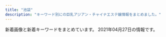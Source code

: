 ```yaml
---
title: "池袋"
description: "キーワード別にの巨乳アジアン・チャイナエステ嬢情報をまとめました。"
---
```


新着画像と新着キーワードをまとめています。
2021年04月27日の情報です。

<DmmAffiliateIns />
<KeywordTable
  shops={
    [
    {
        "keywords": {
            "90": 1,
            "86": 2,
            "88": 1
        },
        "img_links": [
            "http://www.coco-8.jp/_src/36746702/g6.jpg",
            "http://www.coco-8.jp/_src/49632559/wechatimg336_20201102105038881.jpg",
            "http://www.coco-8.jp/_src/36742458/1.jpg",
            "http://www.coco-8.jp/_src/54960396/wechatimg955.jpg",
            "http://www.coco-8.jp/_src/55662797/img20210426142633666355.png",
            "http://www.coco-8.jp/_src/36741638/4.jpg",
            "http://www.coco-8.jp/_src/49632727/wechatimg336_20201102105038881.jpg",
            "http://www.coco-8.jp/_src/36742640/b.png",
            "http://www.coco-8.jp/_src/36746633/lineline.png",
            "http://www.coco-8.jp/_src/36746692/g3.jpg",
            "http://www.coco-8.jp/_src/36746704/g5.png",
            "http://www.coco-8.jp/_src/36746636/iwa1.jpg",
            "http://www.coco-8.jp/_src/36741674/5.jpg",
            "http://www.coco-8.jp/_src/54960397/wechatimg955.jpg",
            "http://www.coco-8.jp/_src/36741640/1.jpg",
            "http://www.coco-8.jp/_src/36746397/mei1.jpg",
            "http://www.coco-8.jp/_src/36746714/b.png",
            "http://www.coco-8.jp/_src/36746682/g.jpg",
            "http://www.coco-8.jp/_src/36746642/risa.jpg",
            "http://www.coco-8.jp/_src/36746380/aki.jpg",
            "http://www.coco-8.jp/_src/36741670/1.jpg",
            "http://www.coco-8.jp/_src/49977773/wechatimg437_20201113100952153.jpg",
            "http://www.coco-8.jp/_src/36742644/sayuri.jpg",
            "http://www.coco-8.jp/_src/36746732/road2.png",
            "http://www.coco-8.jp/_src/36741678/down.png",
            "http://www.coco-8.jp/_src/36742791/s4.jpg",
            "http://www.coco-8.jp/_src/36746351/lineline.png",
            "http://www.coco-8.jp/_src/36820892/cam3.png",
            "http://www.coco-8.jp/_src/36741672/4.jpg",
            "http://www.coco-8.jp/_src/36742630/b.png",
            "http://www.coco-8.jp/_src/36746635/iwa1.jpg",
            "http://www.coco-8.jp/_src/54960364/wechatimg955.jpg",
            "http://www.coco-8.jp/_src/36742459/2.jpg",
            "http://www.coco-8.jp/_src/36746320/sayuri.jpg",
            "http://www.coco-8.jp/_src/36745876/pic1.jpg",
            "http://www.coco-8.jp/_src/37791773/wechatimg437_20201113100952153.jpg",
            "http://www.coco-8.jp/_src/36746641/risa.jpg",
            "http://www.coco-8.jp/_src/36741671/2.jpg",
            "http://www.coco-8.jp/_src/36741636/5.jpg",
            "http://www.coco-8.jp/_src/36746688/g2.jpg",
            "http://www.coco-8.jp/_src/36742460/3.jpg",
            "http://www.coco-8.jp/_src/36742461/4.jpg",
            "http://www.coco-8.jp/_src/36742714/s2.jpg",
            "http://www.coco-8.jp/_src/36742638/b.png",
            "http://www.coco-8.jp/_src/49977785/wechatimg336_20201102105038881.jpg",
            "http://www.coco-8.jp/_src/36746331/lineline.png",
            "http://www.coco-8.jp/_src/36746345/maya.jpg",
            "http://www.coco-8.jp/_src/36746346/maya.jpg",
            "http://www.coco-8.jp/_src/36746398/mei1.jpg",
            "http://www.coco-8.jp/_src/36741673/3.jpg",
            "http://www.coco-8.jp/_src/36741639/2.jpg",
            "http://www.coco-8.jp/_src/36813493/cam2.jpg",
            "http://www.coco-8.jp/_src/36820891/cam3.png",
            "http://www.coco-8.jp/_src/36746395/lineline.png",
            "http://www.coco-8.jp/_src/37791754/smartselect_20191212-140919_wechat.jpg",
            "http://www.coco-8.jp/_src/36746644/lineline.png",
            "http://www.coco-8.jp/_src/36742655/down.png",
            "http://www.coco-8.jp/_src/36742658/s1.jpg",
            "http://www.coco-8.jp/_src/36746639/lineline.png",
            "http://www.coco-8.jp/_src/36712010/sayuri.jpg",
            "http://www.coco-8.jp/_src/54960394/lineline.png",
            "http://www.coco-8.jp/_src/37791789/lineline.png",
            "http://www.coco-8.jp/_src/36742780/s3.jpg",
            "http://www.coco-8.jp/_src/36743040/s5.jpg",
            "http://www.coco-8.jp/_src/36746379/aki.jpg",
            "http://www.coco-8.jp/_src/36813492/cam2.jpg",
            "http://www.coco-8.jp/_src/49977786/wechatimg336_20201102105038881.jpg",
            "http://www.coco-8.jp/_src/36745880/pic2.jpg",
            "http://www.coco-8.jp/_src/36741637/3.jpg",
            "http://www.coco-8.jp/_src/49977665/wechatimg437_20201113100952153.jpg",
            "http://www.coco-8.jp/_src/36742462/5.jpg",
            "http://www.coco-8.jp/_src/54960393/wechatimg955.jpg",
            "http://www.coco-8.jp/_src/49977789/lineline.png",
            "http://www.coco-8.jp/_src/36742642/b.png",
            "http://www.coco-8.jp/_src/36742636/b.png",
            "http://www.coco-8.jp/_src/37791774/wechatimg437_20201113100952153.jpg"
        ],
        "url": "http://www.coco-8.jp/",
        "station": "JR\u6c60\u888b\u99c5\u897f\u53e3",
        "name": "CoCo8 \u30b3\u30b3\u30a8\u30a4\u30c8"
    },
    {
        "station": "JR\u6c60\u888b\u99c5\u6771\u53e3",
        "name": "Primore \uff5e\u30d7\u30ea\u30e2\u30a2\uff5e",
        "url": "http://primore.jpest.net/",
        "img_links": [
            "http://primore.jpest.net/uploads//sites/9/2020/06/r1.jpg",
            "http://primore.jpest.net/uploads//sites/9/2021/04/2.jpg",
            "http://primore.jpest.net/uploads//sites/9/2020/06/r2.jpg",
            "http://primore.jpest.net/uploads//sites/9/2020/06/s3.jpg",
            "http://primore.jpest.net/uploads//sites/9/2020/06/top-2.png",
            "http://primore.jpest.net/uploads//sites/9/2020/06/aroma2.jpg",
            "http://primore.jpest.net/uploads//sites/9/2020/06/r3.jpg",
            "http://primore.jpest.net/uploads//sites/9/2020/06/s1.jpg",
            "http://primore.jpest.net/uploads//sites/9/2020/06/s4.jpg",
            "http://primore.jpest.net/uploads//sites/9/2021/04/1.jpg",
            "http://primore.jpest.net/uploads//sites/9/2020/06/top1-3.png",
            "http://primore.jpest.net/uploads//sites/9/2020/06/01.jpg",
            "http://primore.jpest.net/uploads//sites/9/2020/06/aroma1.jpg",
            "http://primore.jpest.net/uploads//sites/9/2021/04/3.jpg",
            "http://primore.jpest.net/uploads//sites/9/2020/06/r4.jpg",
            "http://primore.jpest.net/uploads//sites/9/2020/06/r5.jpg",
            "http://primore.jpest.net/uploads//sites/9/2020/06/02.jpg",
            "http://primore.jpest.net/uploads//sites/9/2020/06/s2.jpg",
            "http://primore.jpest.net/uploads//sites/9/2020/06/4.jpg"
        ],
        "keywords": {}
    },
    {
        "keywords": {
            "85": 2,
            "87": 3,
            "C": 22,
            "E": 2,
            "F": 1,
            "86": 1,
            "84": 2,
            "83": 4,
            "88": 2
        },
        "name": "\u30a2\u30ef\u56fd\u515a",
        "station": "JR\u6c60\u888b\u99c5\u897f\u53e3",
        "url": "http://awakoku.net/",
        "img_links": [
            "http://awakoku.net/girls/kana1.jpg",
            "http://awakoku.net/girls/nagisa1.jpg",
            "http://awakoku.net/girls/nana1.jpg",
            "http://awakoku.net/girls/mina2.jpg",
            "http://awakoku.net/girls/yuri2.jpg",
            "http://awakoku.net/girls/ami1.jpg",
            "http://awakoku.net/girls/noimage.jpg",
            "http://awakoku.net/girls/saki1.jpg",
            "http://awakoku.net/girls/yumi.jpg",
            "http://awakoku.net/girls/nagisa2.jpg",
            "http://awakoku.net/girls/misaki2.jpg",
            "http://awakoku.net/girls/nana2.jpg",
            "http://manpuku-web2.sakura.ne.jp/awakoku/image/header.jpg",
            "http://awakoku.net/girls/misaki1.jpg",
            "http://awakoku.net/girls/hana2.jpg",
            "http://awakoku.net/topics/img/9-1.jpg",
            "http://awakoku.net/girls/sakura1.jpg",
            "http://awakoku.net/girls/yuri1.jpg",
            "http://awakoku.net/girls/aya1.jpg",
            "http://awakoku.net/image/pickup.jpg",
            "http://awakoku.net/girls/kana2.jpg",
            "http://awakoku.net/girls/hana1.jpg",
            "http://awakoku.net/girls/mina1.jpg"
        ]
    },
    {
        "url": "https://www.relax-es.net/",
        "name": "New RELAX TIME",
        "station": "JR\u6c60\u888b\u99c5\u897f\u53e3(\u5317)",
        "img_links": [
            "https://www.relax-es.net/w160-p400/img/uploadfile/imgpc01601602403.jpg",
            "https://www.relax-es.net/img/uploadfile/imgpc01601602269.jpg",
            "https://www.relax-es.net/w300-p200/img/uploadfile/imgpc01601601781.jpg",
            "https://www.relax-es.net/w160-p400/img/uploadfile/imgpc01601942165.jpg",
            "https://www.relax-es.net/img/uploadfile/imgpc01608535826.jpg",
            "https://www.relax-es.net/img/bana04.jpg",
            "https://www.relax-es.net/w200-p300/img/uploadfile/imgpc01608535716.jpg",
            "https://www.relax-es.net/img/uploadfile/imgpc01608535783.jpg",
            "https://www.relax-es.net/w160-p400/img/uploadfile/imgpc01601601781.jpg",
            "https://www.relax-es.net/img/uploadfile/imgpc01601942123.jpg",
            "https://www.relax-es.net/w160-p400/img/uploadfile/imgpc01601602761.jpg",
            "https://www.relax-es.net/w160-p400/img/uploadfile/imgpc01601942105.jpg",
            "https://www.relax-es.net/img/uploadfile/imgpc01601942165.jpg",
            "https://www.relax-es.net/img/uploadfile/imgpc01601942092.jpg",
            "https://www.relax-es.net/img/bana07.jpg",
            "https://www.relax-es.net/w160-p400/img/uploadfile/imgpc01608535826.jpg",
            "https://www.relax-es.net/w200-p300/img/uploadfile/imgpc01601602016.jpg",
            "https://www.relax-es.net/w200-p300/img/uploadfile/imgpc01601601975.jpg",
            "https://www.relax-es.net/img/uploadfile/imgpc01601602403.jpg",
            "https://www.relax-es.net/w160-p400/img/uploadfile/imgpc01608535915.jpg",
            "https://www.relax-es.net/w160-p400/img/uploadfile/imgpc01601603008.jpg",
            "https://www.relax-es.net/img/uploadfile/1601603998.png",
            "https://www.relax-es.net/img/uploadfile/imgpc01601601781.jpg",
            "https://www.relax-es.net/img/num5.png",
            "https://www.relax-es.net/img/syscard.png",
            "https://www.relax-es.net/w160-p400/img/uploadfile/imgpc01601602890.jpg",
            "https://www.relax-es.net/img/shop.jpg",
            "https://www.relax-es.net/w160-p400/img/uploadfile/imgpc01601942092.jpg",
            "https://www.relax-es.net/img/bana03.jpg",
            "https://www.relax-es.net/w200-p300/img/uploadfile/imgpc01601942165.jpg",
            "https://www.relax-es.net/w200-p300/img/uploadfile/imgpc01608535783.jpg",
            "https://www.relax-es.net/w200-p300/img/uploadfile/imgpc01601602188.jpg",
            "https://www.relax-es.net/img/uploadfile/imgpc01601942105.jpg",
            "https://www.relax-es.net/w160-p400/img/uploadfile/imgpc01608535783.jpg",
            "https://www.relax-es.net/img/icon/new.png",
            "https://www.relax-es.net/img/num3.png",
            "https://www.relax-es.net/w160-p400/img/uploadfile/imgpc01601942142.jpg",
            "https://www.relax-es.net/w160-p400/img/uploadfile/imgpc01601602269.jpg",
            "https://www.relax-es.net/img/uploadfile/imgpc01601602970.jpg",
            "https://www.relax-es.net/w160-p400/img/uploadfile/imgpc01601602326.jpg",
            "https://www.relax-es.net/img/uploadfile/imgpc01601602676.jpg",
            "https://www.relax-es.net/w200-p300/img/uploadfile/imgpc01601603008.jpg",
            "https://www.relax-es.net/img/area.jpg",
            "https://www.relax-es.net/img/num1.png",
            "https://www.relax-es.net/img/uploadfile/imgpc01608535716.jpg",
            "https://www.relax-es.net/img/num4.png",
            "https://www.relax-es.net/w160-p400/img/uploadfile/imgpc01608535716.jpg",
            "https://www.relax-es.net/w160-p400/img/uploadfile/imgpc01601602676.jpg",
            "https://www.relax-es.net/w200-p300/img/uploadfile/imgpc01601942105.jpg",
            "https://www.relax-es.net/img/uploadfile/imgpc01601603008.jpg",
            "https://www.relax-es.net/img/companioncoment.png",
            "https://www.relax-es.net/img/bana05.jpg",
            "https://www.relax-es.net/w200-p300/img/uploadfile/imgpc01601942123.jpg",
            "https://www.relax-es.net/img/num2.png",
            "https://www.relax-es.net/w200-p300/img/uploadfile/imgpc01601942092.jpg",
            "https://www.relax-es.net/img/uploadfile/imgpc01601602016.jpg",
            "https://www.relax-es.net/img/uploadfile/imgpc01601601975.jpg",
            "https://www.relax-es.net/img/uploadfile/imgpc01601602443.jpg",
            "https://www.relax-es.net/w200-p300/img/uploadfile/imgpc01601602403.jpg",
            "https://www.relax-es.net/w160-p400/img/uploadfile/imgpc01601602016.jpg",
            "https://www.relax-es.net/w160-p400/img/uploadfile/imgpc01601942123.jpg",
            "https://www.relax-es.net/img/bana02.jpg",
            "https://www.relax-es.net/img/uploadfile/img_1601600707.jpg",
            "https://www.relax-es.net/w160-p400/img/uploadfile/imgpc01601601975.jpg",
            "https://www.relax-es.net/img/uploadfile/imgpc01601602890.jpg",
            "https://www.relax-es.net/w160-p400/img/uploadfile/imgpc01601602443.jpg",
            "https://www.relax-es.net/w200-p300/img/uploadfile/imgpc01601602676.jpg",
            "https://www.relax-es.net/img/uploadfile/imgpc01601602188.jpg",
            "https://www.relax-es.net/w160-p400/img/uploadfile/imgpc01601602970.jpg",
            "https://www.relax-es.net/img/kantan.jpg",
            "https://www.relax-es.net/img/uploadfile/img_1601600792.jpg",
            "https://www.relax-es.net/w160-p400/img/uploadfile/imgpc01601602188.jpg",
            "https://www.relax-es.net/img/bana01.jpg",
            "https://www.relax-es.net/img/uploadfile/imgpc01601602761.jpg",
            "https://www.relax-es.net/w200-p300/img/uploadfile/imgpc01608535826.jpg",
            "https://www.relax-es.net/img/bana10.jpg"
        ],
        "keywords": {
            "E": 53,
            "D": 38,
            "90": 9,
            "89": 44,
            "87": 17,
            "F": 23,
            "88": 45,
            "C": 36
        }
    },
    {
        "name": "AromaAngels\uff5e\u6c60\u888b\u30a2\u30ed\u30de\u30a8\u30f3\u30b8\u30a7\u30eb\u30ba\uff5e",
        "station": "JR\u6c60\u888b\u99c5\u897f\u53e3",
        "keywords": {
            "87": 5,
            "E": 1,
            "85": 13,
            "88": 4,
            "C": 47,
            "D": 14,
            "83": 1,
            "86": 5
        },
        "url": "https://www.aroma-angels.net/",
        "img_links": [
            "https://www.aroma-angels.net/images/mt_10_1_105.jpg",
            "https://www.aroma-angels.net/images/up_5_12_0.jpg",
            "https://www.aroma-angels.net/images/mt_10_1_505.jpg",
            "https://www.aroma-angels.net/images/ml_11_1_446.jpg",
            "https://www.aroma-angels.net/images/mc_1_2_445.jpg",
            "https://www.aroma-angels.net/images/mc_1_1_882.jpg",
            "https://estama.jp/assets_new/default/pc/img/page/link/estama_200_40.png",
            "https://www.aroma-angels.net/asset/img/spacer900x360.png",
            "https://www.aroma-angels.net/images/mc_1_1_505.jpg",
            "https://www.aroma-angels.net/images/mc_1_1_446.jpg",
            "https://www.aroma-angels.net/images/mc_1_2_105.jpg",
            "https://www.aroma-angels.net/images/ml_11_1_1272.jpg",
            "https://www.aroma-angels.net/images/ml_11_1_240.jpg",
            "https://www.aroma-angels.net/images/mc_1_1_1285.jpg",
            "https://www.aroma-angels.net/images/up_5_23_0.jpg",
            "https://www.aroma-angels.net/images/mt_10_1_446.jpg",
            "https://www.aroma-angels.net/images/mc_1_1_1092.jpg",
            "https://www.aroma-angels.net/images/ml_11_1_314.jpg",
            "https://www.aroma-angels.net/images/up_5_8_0.jpg",
            "https://www.aroma-angels.net/images/ml_11_1_239.jpg",
            "https://www.aroma-angels.net/images/ml_11_1_208.jpg",
            "https://www.aroma-angels.net/images/ml_11_1_1338.jpg",
            "https://www.aroma-angels.net/images/ml_11_1_105.jpg",
            "https://www.aroma-angels.net/images/ml_11_1_960.jpg",
            "https://www.aroma-angels.net/images/mc_1_1_508.jpg",
            "https://www.aroma-angels.net/images/up_5_19_0.jpg",
            "https://www.aroma-angels.net/images/up_5_13_0.jpg",
            "https://www.aroma-angels.net/images/ml_11_1_1064.jpg",
            "https://www.aroma-angels.net/asset/img/top.jpg",
            "https://www.aroma-angels.net/images/up_5_6_0.jpg",
            "https://www.aroma-angels.net/images/mc_1_2_144.jpg",
            "https://www.aroma-angels.net/asset/img/spacer_gallery.png",
            "https://www.aroma-angels.net/images/link/link_19.jpg",
            "https://www.aroma-angels.net/images/up_5_17_0.jpg",
            "https://www.aroma-angels.net/images/mt_10_1_508.jpg",
            "https://www.aroma-angels.net/images/mc_1_2_1092.jpg",
            "https://www.aroma-angels.net/images/up_5_18_0.jpg",
            "https://www.aroma-angels.net/images/up_5_9_0.jpg",
            "https://www.aroma-angels.net/images/mc_1_1_445.jpg",
            "https://www.aroma-angels.net/images/ml_11_1_506.jpg",
            "https://www.aroma-angels.net/images/link/link_34.jpg",
            "https://www.aroma-angels.net/images/ml_11_1_508.jpg",
            "https://www.aroma-angels.net/images/ml_11_1_144.jpg",
            "https://www.aroma-angels.net/images/mc_1_1_144.jpg",
            "https://www.aroma-angels.net/images/ml_11_1_1285.jpg",
            "https://www.aroma-angels.net/images/up_5_27_0.jpg",
            "https://www.aroma-angels.net/images/up_5_26_0.jpg",
            "https://www.aroma-angels.net/images/ml_11_1_445.jpg",
            "https://www.aroma-angels.net/images/ml_11_1_505.jpg",
            "https://www.aroma-angels.net/images/mc_1_1_241.jpg",
            "https://www.aroma-angels.net/images/ml_11_1_2202.jpg",
            "https://www.aroma-angels.net/images/mc_1_2_239.jpg",
            "https://www.aroma-angels.net/images/ml_11_1_1092.jpg",
            "https://www.aroma-angels.net/images/mt_10_1_506.jpg",
            "https://www.aroma-angels.net/images/link/link_27.jpg",
            "https://www.aroma-angels.net/asset/img/spacer300x450.png",
            "https://www.aroma-angels.net/images/mc_1_1_506.jpg",
            "https://www.aroma-angels.net/images/ml_11_1_425.jpg",
            "https://www.aroma-angels.net/images/up_5_7_0.jpg",
            "https://www.aroma-angels.net/images/mt_10_1_1092.jpg",
            "https://menlog.net/link/menlog20040.jpg",
            "https://www.aroma-angels.net/images/up_5_11_0.jpeg",
            "https://www.aroma-angels.net/asset/img/top2.jpg",
            "https://www.aroma-angels.net/images/ml_11_1_882.jpg",
            "https://www.aroma-angels.net/images/up_5_22_0.jpg",
            "https://www.aroma-angels.net/images/mc_1_1_1411.jpg",
            "https://www.aroma-angels.net/images/ml_11_1_507.jpg",
            "https://www.aroma-angels.net/images/link/link_37.png",
            "https://www.aroma-angels.net/images/ml_11_1_268.jpg",
            "https://www.aroma-angels.net/images/mc_1_1_105.jpg",
            "https://www.aroma-angels.net/images/ml_11_1_1698.jpeg",
            "https://www.aroma-angels.net/images/up_5_10_0.jpg",
            "https://www.aroma-angels.net/images/mt_10_1_144.jpg",
            "https://www.aroma-angels.net/images/ml_11_1_1411.jpg",
            "https://www.aroma-angels.net/images/up_5_5_0.jpg",
            "https://www.aroma-angels.net/images/up_5_25_0.jpg",
            "https://www.aroma-angels.net/images/up_5_15_0.jpg",
            "https://www.aroma-angels.net/images/ml_11_1_241.jpg",
            "https://www.aroma-angels.net/images/up_5_14_0.jpg",
            "https://www.aroma-angels.net/images/link/link_31.jpg",
            "https://www.aroma-angels.net/images/mc_1_1_239.jpg",
            "https://www.aroma-angels.net/images/link/link_15.jpg"
        ]
    },
    {
        "url": "http://esthe-treat.com/",
        "station": "JR\u6c60\u888b\u99c5\u897f\u53e3",
        "name": "\u53f0\u6e7e\u5e78\u904b\u30ea\u30e9\u30af\u30bc\u30fc\u30b7\u30e7\u30f3",
        "keywords": {},
        "img_links": [
            "http://esthe-treat.com/img/sys2.png",
            "http://esthe-treat.com/img/sys1.png",
            "http://esthe-treat.com/img/botton.jpg",
            "http://esthe-treat.com/img/sysetc.png",
            "http://esthe-treat.com/img/pc.jpg",
            "http://esthe-treat.com/img/t-r.jpg",
            "http://esthe-treat.com/img/pic.jpg",
            "http://esthe-treat.com/staff/yuyu/01.jpg",
            "http://esthe-treat.com/img/add.jpg",
            "http://esthe-treat.com/img/info.jpg",
            "http://esthe-treat.com/staff/mari/01.jpg",
            "http://esthe-treat.com/img/tit.jpg",
            "http://esthe-treat.com/staff/rena/01.jpg",
            "http://esthe-treat.com/img/t-o.jpg",
            "http://esthe-treat.com/img/adrs.jpg",
            "http://esthe-treat.com/img/t-t.jpg",
            "http://esthe-treat.com/img/cam.jpg",
            "http://esthe-treat.com/img/t-a.jpg",
            "http://esthe-treat.com/staff/natumi/01.jpg",
            "http://esthe-treat.com/img/t-s.jpg",
            "http://esthe-treat.com/staff/ami/01.jpg",
            "http://esthe-treat.com/img/tel.jpg"
        ]
    },
    {
        "img_links": [
            "http://www.yurari-massage.work/img/sta25.jpg",
            "http://www.yurari-massage.work/img/sta28.jpg",
            "http://www.yurari-massage.work/img/st017.jpg",
            "http://www.yurari-massage.work/img/st27.jpg",
            "http://www.yurari-massage.work/img/sta7.jpg",
            "http://www.yurari-massage.work/img/st7.jpg",
            "http://www.yurari-massage.work/img/st21.jpg",
            "http://www.yurari-massage.work/img/m5.jpg",
            "http://www.yurari-massage.work/img/head.jpg",
            "http://www.yurari-massage.work/img/sta4.jpg",
            "http://www.yurari-massage.work/img/m4.jpg",
            "http://www.yurari-massage.work/img/st25.jpg",
            "http://www.yurari-massage.work/img/m6.jpg",
            "http://www.yurari-massage.work/img/m30.jpg",
            "http://www.yurari-massage.work/img/sta21.jpg",
            "http://www.yurari-massage.work/img/st28.jpg",
            "http://www.yurari-massage.work/img/st22.jpg",
            "http://www.yurari-massage.work/img/r9.jpg",
            "http://www.yurari-massage.work/img/mobile.png",
            "http://www.yurari-massage.work/img/m1.jpg",
            "http://www.yurari-massage.work/img/m20.jpg",
            "http://www.yurari-massage.work/img/m50.jpg",
            "http://www.yurari-massage.work/img/st07.jpg",
            "http://www.yurari-massage.work/img/st021.jpg",
            "http://www.yurari-massage.work/img/m60.jpg",
            "http://www.yurari-massage.work/img/sta26.jpg",
            "http://www.yurari-massage.work/img/st29.jpg",
            "http://www.yurari-massage.work/img/st11.jpg",
            "http://www.yurari-massage.work/img/st4.jpg",
            "http://www.yurari-massage.work/img/m40.jpg",
            "http://www.yurari-massage.work/img/st26.jpg",
            "http://www.yurari-massage.work/img/st17.jpg",
            "http://www.yurari-massage.work/img/nos.jpg",
            "http://www.yurari-massage.work/img/sta29.jpg",
            "http://www.yurari-massage.work/img/st022.jpg",
            "http://www.yurari-massage.work/img/st027.jpg",
            "http://www.yurari-massage.work/img/sta27.jpg",
            "http://www.yurari-massage.work/img/st026.jpg",
            "http://www.yurari-massage.work/img/m10.jpg",
            "http://www.yurari-massage.work/img/st19.jpg",
            "http://www.yurari-massage.work/img/sta22.jpg",
            "http://www.yurari-massage.work/img/m2.jpg",
            "http://www.yurari-massage.work/img/campian.jpg",
            "http://www.yurari-massage.work/img/m3.jpg"
        ],
        "station": "JR\u6c60\u888b\u99c5\u897f\u53e3(\u5317)",
        "name": "\u3086\u3089\u308a",
        "keywords": {
            "D": 11,
            "87": 8,
            "C": 33,
            "86": 20,
            "E": 3
        },
        "url": "http://www.yurari-massage.work/"
    },
    {
        "name": "\u6e80\u8db3\u5802",
        "img_links": [
            "http://es-manzokudou.com/uploads/ce9c20b274548d8d7fc88ffba3feb6b8.jpg",
            "http://es-manzokudou.com/uploads/7284e4ffc051cbb8c074a8c30390ce68.jpg",
            "http://es-manzokudou.com/images/info_07.png",
            "http://es-manzokudou.com/images/index_01.jpg",
            "http://es-manzokudou.com/images/index_06.jpg",
            "http://es-manzokudou.com/uploads/b3126b220ec550d17cf3d4ceaa0d5f91.jpg",
            "http://es-manzokudou.com/uploads/efbc511fca65f9baeae51ee52426cc0e.jpg",
            "http://es-manzokudou.com/uploads/d89fe15ae91cbe6757df76651ba2bafb.jpg",
            "http://es-manzokudou.com/images/service_09.jpg",
            "http://es-manzokudou.com/images/index_09.jpg",
            "http://es-manzokudou.com/uploads/356177edff3d3b7efc4a77022debc8aa.jpg",
            "http://es-manzokudou.com/images/interior_09.jpg",
            "http://es-manzokudou.com/uploads/4638ddb6f986a671b148647ba616100a.jpg",
            "http://es-manzokudou.com/uploads/0b1795e88117182a477ab05f88143541.jpg",
            "http://es-manzokudou.com/images/info_04.png",
            "http://es-manzokudou.com/images/index_29.jpg",
            "http://es-manzokudou.com/uploads/0d826c16062de1388c242e2f77eb7cd6.jpg",
            "http://es-manzokudou.com/uploads/40fc21d31595f51aaf89793b1f68617b.jpg",
            "http://es-manzokudou.com/images/index_08.jpg",
            "http://es-manzokudou.com/images/interior_10.jpg",
            "http://es-manzokudou.com/uploads/275d5f397baa63db8424c86d5d6237cf.jpg",
            "http://es-manzokudou.com/images/index_11.jpg",
            "http://es-manzokudou.com/uploads/88aa8f906b0332cb40ad4429c8e7b758.jpg",
            "http://es-manzokudou.com/images/index_04.jpg",
            "http://es-manzokudou.com/images/girls_11.jpg",
            "http://es-manzokudou.com/images/index_31.jpg",
            "http://es-manzokudou.com/images/link_09.jpg",
            "http://es-manzokudou.com/uploads/848e0db3804d1d3c823537204d67f5aa.jpg",
            "http://es-manzokudou.com/images/info_05.png",
            "http://es-manzokudou.com/images/girls_09.jpg",
            "http://es-manzokudou.com/uploads/33e3f16ac4ad0cce4991bcbf73f4ed57.jpg",
            "http://es-manzokudou.com/uploads/209ba11412c2c128b5dfbdb8cfef6faa.jpg",
            "http://es-manzokudou.com/images/index_16.jpg",
            "http://es-manzokudou.com/uploads/da9811a4171f2ec42d7c9a8567e79d8c.jpg",
            "http://es-manzokudou.com/images/index_27.jpg",
            "http://es-manzokudou.com/uploads/c7f77c3ead6ef13dab668a39ed78609c.jpg",
            "http://es-manzokudou.com/uploads/8ec0af3b4889c07ab76ccbed51b2b813.jpg",
            "http://es-manzokudou.com/uploads/c92c85411d427aeda4e82379f413bfc5.jpg",
            "http://es-manzokudou.com/uploads/0796672f7c59948334658998a3c55cdb.jpg",
            "http://es-manzokudou.com/images/index_19.jpg",
            "http://es-manzokudou.com/uploads/e29aa67ee54566513e4e34114bfdc7b9.jpg",
            "http://es-manzokudou.com/images/index_23.jpg",
            "http://es-manzokudou.com/uploads/6eeb47bf176bb33d310cc4b85e6877cd.jpg",
            "http://es-manzokudou.com/images/info_09.png",
            "http://es-manzokudou.com/uploads/d0fdd8f6b16eaf7d5013c7d285fed2e3.jpg",
            "http://es-manzokudou.com/uploads/f66d763bd48ac5f51969e4311ac7af5c.jpg",
            "http://es-manzokudou.com/images/info_01.png",
            "http://es-manzokudou.com/uploads/de54f16df04e0df8ae07ab990b8c9fd2.jpg",
            "http://es-manzokudou.com/images/index_14.jpg",
            "http://es-manzokudou.com/images/index_05.jpg",
            "http://es-manzokudou.com/images/index_15.jpg",
            "http://es-manzokudou.com/uploads/1e5aff376576a255098bc7597386a028.jpg",
            "http://es-manzokudou.com/images/index_02.jpg",
            "http://es-manzokudou.com/uploads/8a1fb58d0b110680c2356994ca8efb25.jpg",
            "http://es-manzokudou.com/uploads/d71f74498ca17396d022ba9a4df966f3.jpg",
            "http://es-manzokudou.com/uploads/4a9bc6863322924a09070162269c7415.jpg",
            "http://es-manzokudou.com/uploads/36735dc9d436a790f344c57635a3a44f.jpg",
            "http://es-manzokudou.com/images/index_21.jpg",
            "http://es-manzokudou.com/uploads/200f500725d3f15233d981ad9b5e6b9a.jpg",
            "http://es-manzokudou.com/images/index_28.jpg",
            "http://www.cmfm2.jp/images/over_thumb_l.png",
            "http://es-manzokudou.com/uploads/b7f36d45469210b381ecb79a0e05a347.jpg",
            "http://es-manzokudou.com/uploads/7b043aa15c9a9920550a2b92ec6be546.jpg",
            "http://es-manzokudou.com/images/index_30.jpg",
            "http://es-manzokudou.com/uploads/e0558d7d118d3983ed620237423a6a17.jpg",
            "http://es-manzokudou.com/uploads/59a8a61377564fb64b48427e84e4243f.jpg",
            "http://es-manzokudou.com/images/index_22.jpg",
            "http://es-manzokudou.com/images/index_03.jpg",
            "http://es-manzokudou.com/uploads/dedff2c11ab7aaa841a9cf2747a8406c.jpg",
            "http://es-manzokudou.com/uploads/9f77b9b12f9cf11fcb013974ba368064.jpg",
            "http://es-manzokudou.com/uploads/62c2e989f1be95fc8e01be85b464d514.jpg",
            "http://es-manzokudou.com/uploads/13ab049cc45dea80b43d33b6b7108f00.jpg",
            "http://es-manzokudou.com/images/index_13.jpg",
            "http://es-manzokudou.com/uploads/801bf12e5eb5d7775a0d06c4314059a8.jpg",
            "http://es-manzokudou.com/images/service_10.jpg",
            "http://es-manzokudou.com/uploads/6d01aeb80d9d599f91829439c8d1cce9.jpg",
            "http://es-manzokudou.com/images/index_07.jpg",
            "http://es-manzokudou.com/images/info_02.png",
            "http://es-manzokudou.com/images/index_17.jpg",
            "http://es-manzokudou.com/images/index_24.jpg"
        ],
        "url": "http://es-manzokudou.com/",
        "station": "JR\u6c60\u888b\u99c5\u6771\u53e3",
        "keywords": {
            "84": 1,
            "87": 8,
            "86": 7,
            "88": 2,
            "D": 7,
            "C": 10
        }
    },
    {
        "keywords": {
            "C": 66,
            "85": 16,
            "86": 29,
            "D": 29,
            "84": 47
        },
        "name": "\u73ca\u745a\u6d77\u5cb8",
        "station": "JR\u6c60\u888b\u99c5\u6771\u53e3",
        "url": "http://ccgirl.work/",
        "img_links": [
            "http://ccgirl.work/staff/aya1.jpg",
            "http://www.ccgirl.work/img/s/s_qa.png",
            "http://www.ccgirl.work/staff/kayuri1.jpg",
            "http://www.ccgirl.work/staff/kayuri3.jpg",
            "http://ccgirl.work/staff/kayuri3.jpg",
            "http://ccgirl.work/img/bana03.jpg",
            "http://ccgirl.work/img/icon/new.jpg",
            "http://www.ccgirl.work/img/interior.jpg",
            "http://ccgirl.work/staff/koko2.jpg",
            "http://www.ccgirl.work/img/bana03.jpg",
            "http://www.ccgirl.work/img/bana02.jpg",
            "http://www.ccgirl.work/staff/riri1.jpg",
            "http://www.ccgirl.work/img/contentsbottom.png",
            "http://ccgirl.work/staff/ai2.jpg",
            "http://ccgirl.work/staff/aya3.jpg",
            "http://www.ccgirl.work/staff/kayuri2.jpg",
            "http://ccgirl.work/staff/hana1.jpg",
            "http://ccgirl.work/img/s/s_qa.png",
            "http://www.ccgirl.work/staff/ai1.jpg",
            "http://www.ccgirl.work/staff/aya3.jpg",
            "http://ccgirl.work/staff/kayuri2.jpg",
            "http://ccgirl.work/staff/ai3.jpg",
            "http://www.ccgirl.work/staff/aya1.jpg",
            "http://ccgirl.work/img/interior.jpg",
            "http://ccgirl.work/staff/riri2.jpg",
            "http://www.ccgirl.work/staff/koko1.jpg",
            "http://ccgirl.work/img/bana02.jpg",
            "http://www.ccgirl.work/img/icon/new.jpg",
            "http://ccgirl.work/staff/aya2.jpg",
            "http://ccgirl.work/img/contentsbottom.png",
            "http://ccgirl.work/staff/riri1.jpg",
            "http://ccgirl.work/staff/ai1.jpg",
            "http://www.ccgirl.work/staff/aya2.jpg",
            "http://ccgirl.work/staff/koko1.jpg",
            "http://www.ccgirl.work/staff/hana1.jpg",
            "http://www.ccgirl.work/staff/riri2.jpg",
            "http://ccgirl.work/staff/kayuri1.jpg"
        ]
    },
    {
        "station": "JR\u6c60\u888b\u99c5\u6771\u53e3",
        "name": "\u6d17\u4f53\u30de\u30cb\u30a2",
        "img_links": [
            "http://manian-ikebukuro.com/image/cast/cast_71_1_l.jpg",
            "http://manian-ikebukuro.com/image/cast/cast_47_2_l.jpg",
            "http://manian-ikebukuro.com/image/cast/cast_68_1_s.jpg",
            "http://manian-ikebukuro.com/image/cast/cast_64_2_l.jpg",
            "http://manian-ikebukuro.com/image/cast/cast_70_2_l.jpg",
            "http://manian-ikebukuro.com/image/cast/cast_64_1_l.jpg",
            "http://manian-ikebukuro.com/image/cast/cast_67_1_s.jpg",
            "http://manian-ikebukuro.com/image/cast/cast_74_2_l.jpg",
            "http://manian-ikebukuro.com/image/cast/cast_71_2_l.jpg",
            "http://manian-ikebukuro.com/img/QRcode.png",
            "http://manian-ikebukuro.com/image/cast/10x10.jpg",
            "http://manian-ikebukuro.com/image/cast/cast_73_2_l.jpg",
            "http://manian-ikebukuro.com/image/cast/cast_75_1_l.jpg",
            "http://manian-ikebukuro.com/image/cast/cast_63_1_l.jpg",
            "http://manian-ikebukuro.com/image/cast/cast_68_2_l.jpg",
            "http://manian-ikebukuro.com/img/header0.jpg",
            "http://manian-ikebukuro.com/image/cast/cast_2_1_s.jpg",
            "http://manian-ikebukuro.com/image/cast/cast_64_1_s.jpg",
            "http://manian-ikebukuro.com/image/cast/cast_73_1_l.jpg",
            "http://manian-ikebukuro.com/image/cast/cast_74_1_l.jpg",
            "http://manian-ikebukuro.com/image/cast/cast_80_1_l.jpg",
            "http://manian-ikebukuro.com/img/bar_profile.png",
            "http://manian-ikebukuro.com/img/spSite.jpg",
            "http://manian-ikebukuro.com/img/line1.jpg",
            "http://manian-ikebukuro.com/image/cast/cast_6_1_s.jpg",
            "http://manian-ikebukuro.com/image/cast/cast_80_2_l.jpg",
            "http://manian-ikebukuro.com/image/cast/cast_68_1_l.jpg",
            "http://manian-ikebukuro.com/img/news3.png",
            "http://manian-ikebukuro.com/image/cast/cast_70_1_s.jpg",
            "http://manian-ikebukuro.com/image/cast/cast_75_1_s.jpg",
            "http://manian-ikebukuro.com/img/pickupGirl.png",
            "http://manian-ikebukuro.com/image/cast/cast_6_2_l.jpg",
            "http://manian-ikebukuro.com/image/cast/cast_77_1_s.jpg",
            "http://manian-ikebukuro.com/image/cast/cast_71_1_s.jpg",
            "http://manian-ikebukuro.com/image/cast/cast_70_1_l.jpg",
            "http://manian-ikebukuro.com/image/cast/cast_80_1_s.jpg",
            "http://manian-ikebukuro.com/image/cast/cast_74_1_s.jpg",
            "http://manian-ikebukuro.com/image/cast/cast_47_1_s.jpg",
            "http://manian-ikebukuro.com/image/cast/cast_75_2_l.jpg",
            "http://manian-ikebukuro.com/img/news1.png",
            "http://manian-ikebukuro.com/image/cast/cast_6_1_l.jpg",
            "http://manian-ikebukuro.com/image/cast/cast_63_1_s.jpg",
            "http://manian-ikebukuro.com/img/bar_staff.png",
            "http://manian-ikebukuro.com/image/cast/cast_69_1_s.jpg",
            "http://manian-ikebukuro.com/image/cast/cast_73_1_s.jpg",
            "http://manian-ikebukuro.com/img/tel.png",
            "http://manian-ikebukuro.com/image/cast/cast_47_1_l.jpg",
            "http://manian-ikebukuro.com/sp/img/tel.png"
        ],
        "keywords": {},
        "url": "http://manian-ikebukuro.com/"
    },
    {
        "name": "\u604b",
        "station": "JR\u6c60\u888b\u99c5\u897f\u53e3",
        "img_links": [
            "http://koi.este.work/tennai2.jpg",
            "http://momipara.jp/img/link/momi88.jpg",
            "http://koi.este.work/b_news.png",
            "http://koi.este.work/2/uploadimg/1577672563.jpg",
            "http://koi.este.work/2/uploadimg/1565558725.jpg",
            "http://koi.este.work/b_girl.png",
            "http://koi.este.work/t3.jpg",
            "http://koi.este.work/top.jpg",
            "http://koi.este.work/tennai3.jpg",
            "http://koi.este.work/up_5_3_0.jpg",
            "http://koi.este.work/t1.jpg",
            "http://koi.este.work/mens-esthe.png",
            "http://koi.este.work/tennai4.jpg",
            "http://koi.este.work/2/uploadimg/1579481243.jpg",
            "http://koi.este.work/tennai.png",
            "http://koi.este.work/2/uploadimg/1601879728.jpg"
        ],
        "url": "http://koi.este.work/",
        "keywords": {
            "83": 18,
            "86": 6,
            "C": 12,
            "D": 18,
            "85": 6
        }
    },
    {
        "keywords": {},
        "name": "\u82b1\u6c34\u6728",
        "img_links": [
            "http://es-hana.work/images/sys1.jpg",
            "http://es-hana.work/img/miki1.jpg",
            "http://es-hana.work/img/yui1.jpg",
            "http://es-hana.work/images/line.jpg",
            "http://es-hana.work/images/1.jpg",
            "http://es-hana.work/images/sys2.jpg",
            "http://es-hana.work/images/head.jpg",
            "http://es-hana.work/staff/yuna.jpg",
            "http://es-hana.work/img/rina1.jpg",
            "http://es-hana.work/images/ac1.jpg",
            "http://es-hana.work/img/haruka1.jpg",
            "http://es-hana.work/images/2.jpg",
            "http://es-hana.work/images/int.jpg",
            "http://es-hana.work/staff/rina.jpg",
            "http://es-hana.work/staff/nana.jpg",
            "http://es-hana.work/images/7.jpg",
            "http://es-hana.work/images/6.jpg",
            "http://es-hana.work/staff/yui.jpg",
            "http://es-hana.work/images/tg.jpg",
            "http://es-hana.work/images/news.jpg",
            "http://es-hana.work/staff/ai.jpg",
            "http://es-hana.work/img/aya1.jpg",
            "http://es-hana.work/images/ac2.jpg",
            "http://es-hana.work/images/staff_t.jpg",
            "http://es-hana.work/staff/miki.jpg",
            "http://es-hana.work/staff/aya.jpg",
            "http://es-hana.work/img/nana1.jpg",
            "http://es-hana.work/images/8.jpg",
            "http://es-hana.work/img/ai1.jpg",
            "http://es-hana.work/images/interior_t.jpg",
            "http://es-hana.work/images/3.jpg",
            "http://es-hana.work/staff/haruka.jpg",
            "http://es-hana.work/images/5.jpg"
        ],
        "url": "http://es-hana.work/",
        "station": "JR\u6c60\u888b\u99c5\u897f\u53e3(\u5317)"
    },
    {
        "keywords": {},
        "name": "\u30b9\u30de\u30a4\u30eb",
        "img_links": [],
        "url": "http://iris.iest.info/",
        "station": "JR\u6c60\u888b\u99c5\u6771\u53e3"
    },
    {
        "url": "http://c-sun2.com/",
        "img_links": [
            "http://c-sun2.com/image/cast/cast_326_1_l.jpg",
            "http://c-sun2.com/image/cast/cast_496_1_l.jpg",
            "http://c-sun2.com/image/cast/cast_360_1_l.jpg",
            "http://c-sun2.com/image/cast/cast_484_2_l.jpg",
            "http://c-sun2.com/image/cast/cast_533_2_l.jpg",
            "http://c-sun2.com/image/cast/cast_533_1_l.jpg",
            "http://c-sun2.com/img/header.jpg",
            "http://c-sun2.com/image/cast/cast_466_2_l.jpg",
            "http://c-sun2.com/image/cast/cast_362_2_l.jpg",
            "http://c-sun2.com/image/cast/cast_524_2_l.jpg",
            "http://c-sun2.com/img/bar_grallery.png",
            "http://c-sun2.com/image/cast/cast_471_2_l.jpg",
            "http://c-sun2.com/image/cast/cast_453_1_l.jpg",
            "http://c-sun2.com/image/cast/cast_471_1_l.jpg",
            "http://c-sun2.com/img/icon/new.png",
            "http://c-sun2.com/image/cast/cast_492_1_l.jpg",
            "http://c-sun2.com/image/cast/cast_357_2_l.jpg",
            "http://c-sun2.com/image/cast/cast_496_2_l.jpg",
            "http://c-sun2.com/img/bar_therapist.png",
            "http://c-sun2.com/image/cast/cast_580_1_l.jpg",
            "http://c-sun2.com/image/cast/cast_393_2_l.jpg",
            "http://c-sun2.com/image/cast/cast_534_1_l.jpg",
            "http://c-sun2.com/image/cast/cast_484_1_l.jpg",
            "http://c-sun2.com/image/cast/cast_534_2_l.jpg",
            "http://c-sun2.com/img/topbar_news.png",
            "http://c-sun2.com/image/cast/cast_360_2_l.jpg",
            "http://c-sun2.com/img/bar_profile.png",
            "http://c-sun2.com/image/cast/cast_390_2_l.jpg",
            "http://c-sun2.com/image/cast/cast_362_1_l.jpg",
            "http://c-sun2.com/img/event/camp3.jpg",
            "http://c-sun2.com/image/cast/cast_393_1_l.jpg",
            "http://c-sun2.com/img/topbar_osusume.png",
            "http://c-sun2.com/img/topbar_camp.png",
            "http://c-sun2.com/image/cast/cast_524_1_l.jpg",
            "http://c-sun2.com/image/cast/cast_453_2_l.jpg",
            "http://c-sun2.com/image/cast/cast_326_2_l.jpg",
            "http://c-sun2.com/image/cast/cast_485_2_l.jpg",
            "http://c-sun2.com/image/shame/192_1_l.jpg",
            "http://c-sun2.com/image/cast/cast_485_1_l.jpg",
            "http://c-sun2.com/image/cast/cast_473_1_l.jpg",
            "http://c-sun2.com/image/cast/cast_466_1_l.jpg",
            "http://c-sun2.com/image/cast/cast_473_2_l.jpg",
            "http://c-sun2.com/image/cast/cast_492_2_l.jpg",
            "http://c-sun2.com/image/cast/cast_390_1_l.jpg",
            "http://c-sun2.com/image/cast/cast_357_1_l.jpg"
        ],
        "name": "\u30b9\u30a4\u30fc\u30c8\u30de\u30c3\u30c8",
        "keywords": {
            "82": 6,
            "83": 7,
            "84": 4,
            "81": 3,
            "85": 3
        },
        "station": "JR\u6c60\u888b\u99c5\u897f\u53e3"
    },
    {
        "img_links": [],
        "station": "JR\u6c60\u888b\u99c5\u897f\u53e3",
        "url": "http://mangetsudou.tyo.cm/",
        "keywords": {},
        "name": "\u6e80\u6708\u5802"
    },
    {
        "name": "For You",
        "img_links": [
            "http://foryou-est.tokyo/images/flash1.jpg",
            "http://foryou-est.tokyo/images/zi_staff.png",
            "http://foryou-est.tokyo/images/riri.jpg",
            "http://foryou-est.tokyo/images/yuki.jpg",
            "http://foryou-est.tokyo/images/mobile.png",
            "http://foryou-est.tokyo/images/sp02.jpg",
            "http://foryou-est.tokyo/images/yumi.jpg",
            "http://foryou-est.tokyo/images/yuri.jpg",
            "http://foryou-est.tokyo/images/up.png",
            "http://foryou-est.tokyo/images/down.png",
            "http://foryou-est.tokyo/images/sp03.jpg",
            "http://foryou-est.tokyo/images/emi.jpg",
            "http://foryou-est.tokyo/images/mika.jpg",
            "http://foryou-est.tokyo/images/sp01.jpg",
            "http://foryou-est.tokyo/images/aya.jpg",
            "http://foryou-est.tokyo/images/ai.jpg",
            "http://foryou-est.tokyo/images/kina.jpg"
        ],
        "keywords": {},
        "url": "http://foryou-est.tokyo/",
        "station": "JR\u6c60\u888b\u99c5\u897f\u53e3"
    },
    {
        "station": "JR\u6c60\u888b\u99c5\u6771\u53e3",
        "url": "http://hanamizuki.jpn.cm/",
        "img_links": [
            "http://hanamizuki.jpn.cm/photos/sites/43/2017/11/2017110204162215.jpg",
            "http://hanamizuki.jpn.cm/images/top.png",
            "http://hanamizuki.jpn.cm/photos/sites/43/2019/12/2019122511054178.jpg",
            "http://hanamizuki.jpn.cm/images/s_staff.png",
            "http://hanamizuki.jpn.cm/images/s_link.png",
            "http://hanamizuki.jpn.cm/images/s_news.png",
            "http://hanamizuki.jpn.cm/photos/sites/43/2017/11/2017110204161468.jpg",
            "http://hanamizuki.jpn.cm/photos/sites/43/2019/12/2019122511054726.jpg",
            "http://hanamizuki.jpn.cm/images/nbj2.jpg",
            "http://hanamizuki.jpn.cm/photos/sites/43/2021/02/2021020211590282.jpg",
            "http://hanamizuki.jpn.cm/images/mobile.png"
        ],
        "name": "\u6c34\u6728\u82b1",
        "keywords": {
            "H": 2,
            "95": 1,
            "88": 1
        }
    },
    {
        "url": "http://tsukinokoi.com/",
        "img_links": [
            "http://tsukinokoi.com/images/event/2020/m04.png",
            "http://tsukinokoi.com/img/staff/155818741107218300.jpg",
            "http://tsukinokoi.com/images/QRcode.png",
            "http://tsukinokoi.com/images/bar_gallery.png",
            "http://tsukinokoi.com/img/staff/148586605226742500.jpg",
            "http://tsukinokoi.com/img/staff/155611310658540500.jpg",
            "http://tsukinokoi.com/images/pickupGirl2014.png",
            "http://tsukinokoi.com/img/staff/142919725579809100.png",
            "http://tsukinokoi.com/img/staff/155204782386136400.jpg",
            "http://tsukinokoi.com/img/staff/160622584020640000.jpg",
            "http://tsukinokoi.com/img/staff/154673852166026500.jpg",
            "http://tsukinokoi.com/images/bar_staff.png",
            "http://tsukinokoi.com/img/staff/152008703796356600.jpg",
            "http://tsukinokoi.com/img/staff/148256052554824000.jpg",
            "http://tsukinokoi.com/img/staff/148586605222864500.jpg",
            "http://tsukinokoi.com/img/staff/151584629124140300.jpg",
            "http://tsukinokoi.com/img/staff/144652745411466600.jpg",
            "http://tsukinokoi.com/images/bar_top.png",
            "http://tsukinokoi.com/images/news3.png",
            "http://tsukinokoi.com/images/news1.png",
            "http://tsukinokoi.com/img/staff/148073918839938900.jpg",
            "http://tsukinokoi.com/img/staff/153079932824200700.jpg"
        ],
        "station": "JR\u6c60\u888b\u99c5\u897f\u53e3",
        "name": "\u6708\u306e\u604b",
        "keywords": {
            "\u30bb\u30af\u30b7\u30fc": 1
        }
    },
    {
        "url": "https://honeybee2.com/",
        "img_links": [
            "https://honeybee2.com/images_staff/150/091115052227.jpg",
            "https://honeybee2.com/images_staff/142/060611173967.jpg",
            "https://honeybee2.com/images_staff/111/070714174922.jpg",
            "https://honeybee2.com/images_staff/133/032511552539.jpg",
            "https://honeybee2.com/images/img_gallery_01.png",
            "https://honeybee2.com/images/vis_profileframe.png",
            "https://honeybee2.com/images/icon_ranking_05.png",
            "https://honeybee2.com/images/bnr_160_45.jpg",
            "https://honeybee2.com/images_staff/154/040422313298.jpg",
            "https://honeybee2.com/images/icon_ranking_01.png",
            "https://honeybee2.com/images_staff/142/060611265633.jpg",
            "https://honeybee2.com/images/bnr_side_card.png",
            "https://honeybee2.com/images_staff/168/111319171076.jpg",
            "https://honeybee2.com/images_staff/99/110211050217.jpg",
            "https://honeybee2.com/images/img_gallery_02.png",
            "https://honeybee2.com/images/img_info_02.png",
            "https://honeybee2.com/images/bnr_88_31.jpg",
            "https://honeybee2.com/images/img_gallery_06.png",
            "https://honeybee2.com/images_staff/136/041523165620.jpg",
            "https://honeybee2.com/images/icon_ranking_04.png",
            "https://honeybee2.com/images/img_info_03.png",
            "https://honeybee2.com/images/bnr_200_40.jpg",
            "https://honeybee2.com/images_staff/99/011420365888.jpg",
            "https://honeybee2.com/images_staff/60/032207120681.jpg",
            "https://honeybee2.com/images/img_gallery_03.png",
            "https://honeybee2.com/images/img_gallery_05.png",
            "https://honeybee2.com/images/img_info_01.png",
            "https://honeybee2.com/images_staff/133/041312285087.jpg",
            "https://honeybee2.com/images/icon_ranking_03.png",
            "https://honeybee2.com/images/no_image.jpg",
            "https://honeybee2.com/images/btn_next.png",
            "https://honeybee2.com/images/bnr_side_concept.png",
            "https://honeybee2.com/images/bnr_468_60.jpg",
            "https://honeybee2.com/images_staff/111/070714141435.jpg",
            "https://honeybee2.com/images_staff/134/041314164177.jpg",
            "https://honeybee2.com/images_staff/117/082321050834.jpg",
            "https://honeybee2.com/images_staff/150/091116274617.jpg",
            "https://honeybee2.com/images/vis_castframe_01.png",
            "https://honeybee2.com/images/img_gallery_04.png",
            "https://honeybee2.com/images_staff/117/082320544428.jpg",
            "https://honeybee2.com/images_staff/168/111318504622.jpg",
            "https://honeybee2.com/images_staff/136/041522461779.jpg",
            "https://honeybee2.com/images_staff/134/041314054720.jpg",
            "https://honeybee2.com/images/pagetop_off.png",
            "https://honeybee2.com/images_staff/154/040422342043.jpg",
            "https://honeybee2.com/images_staff/60/032207115986.jpg",
            "https://honeybee2.com/images/btn_back.png",
            "https://honeybee2.com/images/img_info.png"
        ],
        "keywords": {
            "C": 254,
            "85": 99,
            "84": 152,
            "D": 206,
            "82": 112,
            "83": 97,
            "88": 45
        },
        "station": "JR\u6c60\u888b\u99c5\u897f\u53e3(\u5317)",
        "name": "\u30cf\u30cb\u30fc\u30d3\u30fc"
    },
    {
        "name": "\u30a2\u30ed\u30de\u30ed\u30de\u30f3\u30b9",
        "url": "http://salon-arm.com/",
        "img_links": [
            "http://salon-arm.com/pic/top.png",
            "http://salon-arm.com/staff/ichigo/01.jpg",
            "http://salon-arm.com/staff/emi/01.jpg",
            "http://salon-arm.com/staff/reina/01mb.jpg",
            "http://salon-arm.com/img/ttl_tnew.png",
            "http://salon-arm.com/img/att.jpg",
            "http://salon-arm.com/staff/yuuka/01.jpg",
            "http://salon-arm.com/staff/kaori/01.jpg",
            "http://salon-arm.com/staff/ichigo/01mb.jpg",
            "http://salon-arm.com/staff/ringo/01.jpg",
            "http://salon-arm.com/staff/midori/01mb.jpg",
            "http://salon-arm.com/staff/nana/01.jpg",
            "http://salon-arm.com/img/ttl_line.png",
            "http://salon-arm.com/staff/reina/01.jpg",
            "http://salon-arm.com/img/ttl_concept.png",
            "http://salon-arm.com/staff/nana/01mb.jpg",
            "http://salon-arm.com/staff/saya/01.jpg",
            "http://salon-arm.com/staff/rika/01.jpg",
            "http://salon-arm.com/staff/mai/01.jpg",
            "http://salon-arm.com/staff/saya/01mb.jpg",
            "http://salon-arm.com/staff/ringo/01mb.jpg",
            "http://salon-arm.com/staff/midori/01.jpg",
            "http://salon-arm.com/staff/ai/01mb.jpg",
            "http://salon-arm.com/staff/mai/01mb.jpg",
            "http://salon-arm.com/staff/emi/01mb.jpg",
            "http://salon-arm.com/staff/ai/01.jpg",
            "http://salon-arm.com/img/ttl_staff.png",
            "http://salon-arm.com/img/ttl_mobile.png",
            "http://salon-arm.com/i/files/homeimg.jpg",
            "http://salon-arm.com/staff/kaori/01mb.jpg",
            "http://salon-arm.com/staff/yuuka/01mb.jpg",
            "http://salon-arm.com/staff/rika/01mb.jpg",
            "http://salon-arm.com/pic/head.png"
        ],
        "station": "JR\u6c60\u888b\u99c5\u897f\u53e3",
        "keywords": {
            "C": 21
        }
    },
    {
        "name": "\u5fc3\u30d1\u30e9\u30c0\u30a4\u30b9",
        "station": "JR\u6c60\u888b\u99c5\u897f\u53e3",
        "url": "http://new-paradise.net/",
        "keywords": {},
        "img_links": [
            "http://new-paradise.net/images/kiki02.jpg",
            "http://new-paradise.net/images/misaki01.jpg",
            "http://new-paradise.net/images/itigo.jpg",
            "http://new-paradise.net/images/zi_staff.png",
            "http://new-paradise.net/images/a1.jpg",
            "http://new-paradise.net/images/flash1.jpg",
            "http://new-paradise.net/images/g0.jpg",
            "http://new-paradise.net/images/down.png",
            "http://new-paradise.net/images/a7.jpg",
            "http://new-paradise.net/images/up.png",
            "http://new-paradise.net/images/r3.jpg",
            "http://new-paradise.net/images/a6.jpg",
            "http://new-paradise.net/images/kiki.jpg",
            "http://new-paradise.net/images/a2.jpg",
            "http://new-paradise.net/images/info.jpg",
            "http://new-paradise.net/images/noa.jpg",
            "http://new-paradise.net/images/kanna02.jpg",
            "http://new-paradise.net/images/misaki02.jpg",
            "http://new-paradise.net/images/mobile.png",
            "http://new-paradise.net/images/a5.jpg",
            "http://new-paradise.net/images/a3.jpg",
            "http://new-paradise.net/images/honoka.jpg",
            "http://new-paradise.net/images/a4.jpg"
        ]
    },
    {
        "station": "JR\u6c60\u888b\u99c5\u897f\u53e3(\u5317)",
        "img_links": [
            "http://www.i-rlx.info/images/index_22.jpg",
            "http://www.i-rlx.info/images/index_21.jpg",
            "http://www.i-rlx.info/images/upload/thumb/95e8548329763630.jpg",
            "http://www.i-rlx.info/images/upload/22c78aefa047b678.jpg",
            "http://www.i-rlx.info/images/upload/ac8e7ec3ac179feb.jpg",
            "http://www.i-rlx.info/images/upload/thumb/bb8a47bc98c64e87.jpg",
            "http://www.i-rlx.info/images/upload/888936484d714117.jpg",
            "http://www.i-rlx.info/i/room/r04.jpg",
            "http://www.i-rlx.info/images/upload/thumb/19b76df66faf0b12.jpg",
            "http://www.i-rlx.info/girl/01.jpg",
            "http://www.i-rlx.info/images/index_39.jpg",
            "http://www.i-rlx.info/images/index_31.jpg",
            "http://www.i-rlx.info/images/index_23.jpg",
            "http://www.i-rlx.info/images/index_17.jpg",
            "http://www.i-rlx.info/images/upload/3a57edcf235cfd8e.jpg",
            "http://www.i-rlx.info/images/upload/thumb/549fe7e03db1e8fc.jpg",
            "http://www.i-rlx.info/images/index_13.jpg",
            "http://www.i-rlx.info/images/index_34.jpg",
            "http://www.i-rlx.info/images/upload/thumb/eeb5d9caa554018e.jpg",
            "http://www.i-rlx.info/i/girl/05.jpg",
            "http://www.i-rlx.info/girl/07.jpg",
            "http://www.i-rlx.info/images/index_07.jpg",
            "http://www.i-rlx.info/images/index_29.jpg",
            "http://www.i-rlx.info/images/upload/eeb5d9caa554018e.jpg",
            "http://www.i-rlx.info/images/upload/5f15caf7f272770f.jpg",
            "http://www.i-rlx.info/images/upload/thumb/7d800b2f3fde617b.jpg",
            "http://www.i-rlx.info/images/upload/thumb/d9467bde93e01a59.jpg",
            "http://www.i-rlx.info/images/upload/thumb/3a57edcf235cfd8e.jpg",
            "http://www.i-rlx.info/i/girl/01.jpg",
            "http://www.i-rlx.info/girl/08.jpg",
            "http://www.i-rlx.info/girl/04.jpg",
            "http://www.i-rlx.info/images/upload/thumb/888936484d714117.jpg",
            "http://www.i-rlx.info/images/index_36.jpg",
            "http://www.i-rlx.info/images/index_12.jpg",
            "http://www.i-rlx.info/images/upload/thumb/ac8e7ec3ac179feb.jpg",
            "http://www.i-rlx.info/images/upload/thumb/bb2bfea87a6127cc.jpg",
            "http://www.i-rlx.info/images/upload/19b76df66faf0b12.jpg",
            "http://www.i-rlx.info/images/index_04.jpg",
            "http://www.i-rlx.info/images/upload/thumb/22c78aefa047b678.jpg",
            "http://www.i-rlx.info/images/upload/c9993cc2167b7dc9.jpg",
            "http://www.i-rlx.info/i/room/r03.jpg",
            "http://www.i-rlx.info/images/upload/thumb/c3c01fea3cdcaa08.jpg",
            "http://www.i-rlx.info/images/index_08.jpg",
            "http://www.i-rlx.info/images/upload/thumb/4d0e657eefdddf42.jpg",
            "http://www.i-rlx.info/images/index_01.jpg",
            "http://www.i-rlx.info/images/index_15.jpg",
            "http://www.i-rlx.info/images/upload/c3c01fea3cdcaa08.jpg",
            "http://www.i-rlx.info/images/03.jpg",
            "http://www.i-rlx.info/images/upload/thumb/c9993cc2167b7dc9.jpg",
            "http://www.i-rlx.info/girl/017.jpg",
            "http://www.i-rlx.info/images/index_02.jpg",
            "http://www.i-rlx.info/i/room/r01.jpg",
            "http://www.i-rlx.info/images/upload/bb8a47bc98c64e87.jpg",
            "http://www.i-rlx.info/images/sub_21.jpg",
            "http://www.i-rlx.info/images/upload/thumb/dc8f1b616e622b2a.jpg",
            "http://www.i-rlx.info/images/upload/95e8548329763630.jpg",
            "http://www.i-rlx.info/images/index_33.jpg",
            "http://www.i-rlx.info/images/upload/549fe7e03db1e8fc.jpg",
            "http://www.i-rlx.info/images/index_26.jpg",
            "http://www.i-rlx.info/girl/05.jpg",
            "http://www.i-rlx.info/images/upload/d9467bde93e01a59.jpg",
            "http://www.i-rlx.info/images/rec.jpg",
            "http://www.i-rlx.info/images/upload/thumb/9e42414005a99f48.jpg",
            "http://www.i-rlx.info/images/index_37.jpg",
            "http://www.i-rlx.info/i/girl/03.jpg",
            "http://www.i-rlx.info/images/index_18.jpg",
            "http://www.i-rlx.info/images/index_10.jpg",
            "http://www.i-rlx.info/images/index_03.jpg",
            "http://www.i-rlx.info/images/index_24.jpg",
            "http://www.i-rlx.info/images/info.jpg",
            "http://www.i-rlx.info/girl/06.jpg",
            "http://www.i-rlx.info/images/upload/bc0752fe4e53b8c6.jpg",
            "http://www.i-rlx.info/images/upload/7d800b2f3fde617b.jpg",
            "http://www.i-rlx.info/i/girl/04.jpg",
            "http://www.i-rlx.info/images/index_20.jpg",
            "http://www.i-rlx.info/images/index_35_01.jpg",
            "http://www.i-rlx.info/images/index_27.jpg",
            "http://www.i-rlx.info/images/upload/bb2bfea87a6127cc.jpg",
            "http://www.i-rlx.info/images/upload/9e42414005a99f48.jpg",
            "http://www.i-rlx.info/images/upload/thumb/b0bbe23232bed8aa.jpg",
            "http://www.i-rlx.info/girl/02.jpg",
            "http://www.i-rlx.info/images/upload/thumb/5f15caf7f272770f.jpg",
            "http://www.i-rlx.info/images/index_11.jpg",
            "http://www.i-rlx.info/images/index_06.jpg",
            "http://www.i-rlx.info/girl/018.jpg",
            "http://www.i-rlx.info/images/index_30.jpg",
            "http://www.i-rlx.info/i/girl/02.jpg",
            "http://www.i-rlx.info/images/rec_16.jpg",
            "http://www.i-rlx.info/images/index_28.jpg",
            "http://www.i-rlx.info/images/upload/dc8f1b616e622b2a.jpg",
            "http://www.i-rlx.info/images/index_19.jpg",
            "http://www.i-rlx.info/images/upload/4d0e657eefdddf42.jpg",
            "http://www.i-rlx.info/images/upload/thumb/bc0752fe4e53b8c6.jpg",
            "http://www.i-rlx.info/images/upload/b0bbe23232bed8aa.jpg",
            "http://www.i-rlx.info/images/info_16.jpg",
            "http://www.i-rlx.info/i/room/r02.jpg",
            "http://www.i-rlx.info/images/index_14.jpg",
            "http://www.i-rlx.info/images/staff_16.jpg",
            "http://www.i-rlx.info/images/sub_18.jpg",
            "http://www.i-rlx.info/images/index_09.jpg"
        ],
        "url": "http://www.i-rlx.info/",
        "name": "\u30b7\u30e3\u30fc\u30ed\u30c3\u30c8\u59eb",
        "keywords": {
            "88": 1,
            "87": 1,
            "D": 4,
            "82": 2,
            "85": 10,
            "86": 3,
            "C": 20,
            "E": 1,
            "89": 3
        }
    },
    {
        "name": "MONA\u30fbLIZA \u30e2\u30ca\u30fb\u30ea\u30b6",
        "keywords": {
            "C": 8
        },
        "url": "http://monaliza.xyz/",
        "station": "JR\u6c60\u888b\u99c5\u897f\u53e3",
        "img_links": [
            "http://monaliza.xyz/images/g7.jpg",
            "http://monaliza.xyz/images/index_c3.jpg",
            "http://monaliza.xyz/images/g6.jpg",
            "http://monaliza.xyz/images/r01.jpg",
            "http://monaliza.xyz/images/mobile.jpg",
            "http://monaliza.xyz/images/index_c1.jpg",
            "http://monaliza.xyz/images/r02.jpg",
            "http://monaliza.xyz/images/r03.jpg",
            "http://monaliza.xyz/images/top.jpg",
            "http://monaliza.xyz/images/index_c2.jpg",
            "http://monaliza.xyz/images/g4.jpg",
            "http://monaliza.xyz/images/r04.jpg",
            "http://monaliza.xyz/images/aoyi.jpg",
            "http://monaliza.xyz/images/yuki.jpg",
            "http://monaliza.xyz/images/gallery_image01b.jpg"
        ]
    }
]
}
/>
<DmmAffiliateScript />
